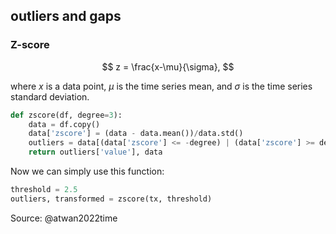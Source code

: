 ## outliers and gaps

### Z-score

$$
z  = \frac{x-\mu}{\sigma},
$$

where $x$ is a data point, $\mu$ is the time series mean, and $\sigma$ is the time series standard deviation.

```python
def zscore(df, degree=3):
    data = df.copy()
    data['zscore'] = (data - data.mean())/data.std()
    outliers = data[(data['zscore'] <= -degree) | (data['zscore'] >= degree)]
    return outliers['value'], data
```

Now we can simply use this function:

```python
threshold = 2.5
outliers, transformed = zscore(tx, threshold)
```

Source: @atwan2022time